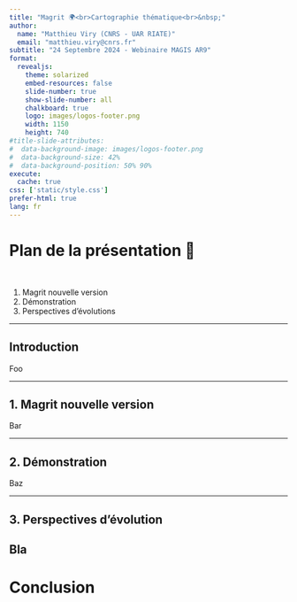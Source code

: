 ```yaml
---
title: "Magrit 🌍<br>Cartographie thématique<br>&nbsp;"
author:
  name: "Matthieu Viry (CNRS - UAR RIATE)"
  email: "matthieu.viry@cnrs.fr"
subtitle: "24 Septembre 2024 - Webinaire MAGIS AR9"
format:
  revealjs:
    theme: solarized
    embed-resources: false
    slide-number: true
    show-slide-number: all
    chalkboard: true
    logo: images/logos-footer.png
    width: 1150
    height: 740
#title-slide-attributes:
#  data-background-image: images/logos-footer.png
#  data-background-size: 42%
#  data-background-position: 50% 90%
execute:
  cache: true
css: ['static/style.css']
prefer-html: true
lang: fr
---
```


# Plan de la présentation 📝

<br />

1. Magrit nouvelle version
2. Démonstration
3. Perspectives d'évolutions

---

## Introduction

Foo

---

## 1. Magrit nouvelle version

Bar

---

## 2. Démonstration

Baz

---

## 3. Perspectives d'évolution

Bla
---

# Conclusion